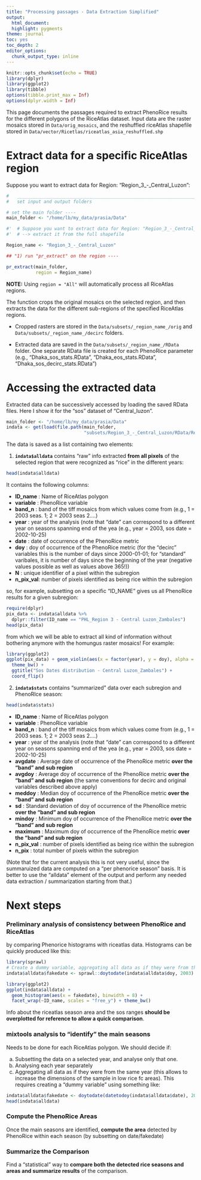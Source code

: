 ```yaml
---
title: "Processing passages - Data Extraction Simplified"
output:
  html_document:
  highlight: pygments
theme: journal
toc: yes
toc_depth: 2
editor_options:
  chunk_output_type: inline
---
```


```r
knitr::opts_chunk$set(echo = TRUE)
library(dplyr)
library(ggplot2)
library(tibble)
options(tibble.print_max = Inf) 
options(dplyr.width = Inf)
```

This page documents the passages required to extract PhenoRice results for the 
different polygons of the RiceAtlas dataset. Input data are the raster mosaics
stored in `Data/orig_mosaics`, and the reshuffled riceAtlas shapefile stored 
in `Data/vector/Ricetlas/riceatlas_asia_reshuffled.shp`

# Extract data for a specific RiceAtlas region

Suppose you want to extract data for Region: "Region_3_-_Central_Luzon":  

```r
#   ____________________________________________________________________________
#   set input and output folders                                            ####

# set the main folder ----
main_folder <- "/home/lb/my_data/prasia/Data"

#'  # Suppose you want to extract data for Region: "Region_3_-_Central_Luzon" :
#'  # --> extract it from the full shapefile

Region_name <- "Region_3_-_Central_Luzon"

## "1) run "pr_extract" on the region ----

pr_extract(main_folder,
           region = Region_name)

```

__NOTE:__ Using `region = "All"` will automatically process all RiceAtlas regions. 

The function crops the original mosaics on the selected region, and then extracts
the data for the different sub-regions of the specified RiceAtlas regions. 

- Cropped rasters are stored in the `Data/subsets/_region_name_/orig` and
`Data/subsets/_region_name_/decirc` folders. 

- Extracted data are saved in the `Data/subsets/_region_name_/RData` folder. One
separate RData file is created for each PhenoRice parameter (e.g., 
"Dhaka_sos_stats.RData", "Dhaka_eos_stats.RData", "Dhaka_sos_decirc_stats.RData")

# Accessing the extracted data

Extracted data can be successively accessed by loading the saved RData files. Here I show it 
for the "sos" dataset of "Central_luzon". 

```r

main_folder <- "/home/lb/my_data/prasia/Data"
indata <- get(load(file.path(main_folder,
                             "subsets/Region_3_-_Central_Luzon/RData/Region_3_-_Central_Luzon_sos_stats.RData")))

```
The data is saved as a list containing two elements:

1) **`indata$alldata`** contains "raw" info extracted __from all pixels__ of the selected
region that were recognized as "rice" in the different years: 

```r

head(indata$alldata)

```
It contains the following columns: 

-  __ID_name__  : Name of RiceAtlas polygon 
-  __variable__ : PhenoRice variable      
-  __band_n__   : band of the tiff mosaics from which values come from
(e.g., 1 = 2003 seas. 1; 2 = 2003 seas 2....)       
-  __year__     : year of the analysis (note that "date" can correspond to a 
different year on seasons spanning end of the yea (e.g., year = 2003, sos date = 2002-10-25)       
-  __date__     : date of occurrence of the PhenoRice metric
-  __doy__      : doy of occurrence of the PhenoRice metric (for the "decirc" variables
this is the number of days since 2000-01-01; for "standard" varibales, it is 
number of days since the beginning of the year (negative values possible as well 
as values above 365!))
-  __N__        : unique identifier of a pixel within the subregion
-  __n_pix_val__: number of pixels identified as being rice within the subregion


so, for example, subsetting on a specific "ID_NAME" gives us
all PhenoRice results for a given subregion: 

```r
require(dplyr)
pix_data <- indata$alldata %>% 
  dplyr::filter(ID_name == "PHL_Region 3 - Central Luzon_Zambales")
head(pix_data)
```

from which we will be able to extract all kind of information without bothering 
anymore with the homungus raster mosaics! For example: 

```r
library(ggplot2)
ggplot(pix_data) + geom_violin(aes(x = factor(year), y = doy), alpha = 0.4) + 
  theme_bw() + 
  ggtitle("Sos Dates distribution - Central Luzon_Zambales") + 
  coord_flip()

```

2) **`indata$stats`** contains "summarized" data over each subregion and PhenoRIce
season: 

```r

head(indata$stats)

```

-  __ID_name__  : Name of RiceAtlas polygon 
-  __variable__ : PhenoRice variable      
-  __band_n__   : band of the tiff mosaics from which values come from
(e.g., 1 = 2003 seas. 1; 2 = 2003 seas 2....)       
-  __year__     : year of the analysis (note that "date" can correspond to a 
different year on seasons spanning end of the yea (e.g., year = 2003, sos date = 2002-10-25)       
-  __avgdate__  : Average date of occurrence of the PhenoRice metric __over the 
"band" and sub region__
-  __avgdoy__   : Average doy of occurrence of the PhenoRice metric __over the 
"band" and sub region__ (the same conventions for decirc and original variables
described above apply)
-  __meddoy__   : Median doy of occurrence of the PhenoRice metric __over the 
"band" and sub region__
-  __sd__       : Standard deviation of doy of occurrence of the PhenoRice metric 
__over the "band" and sub region__
-  __mindoy__   : Minimum doy of occurrence of the PhenoRice metric __over the 
"band" and sub region__
-  __maximum__   : Maximum doy of occurrence of the PhenoRice metric __over the 
"band" and sub region__  
-  __n_pix_val__ : number of pixels identified as being rice within the subregion
-  __n_pix__     : total number of pixels within the subregion


(Note that for the current analysis this is not very useful, since the summaruized
data are computed on a "per phenorice season" basis. It is better to use the "alldata"
element of the output and perform any needed data extraction / summarization starting
from that.)

# Next steps

### __Preliminary analysis of consistency between PhenoRice and RiceAtlas__

by comparing
Phenorice histograms with riceatlas data. Histograms can be quickly produced like
this:

```r
library(sprawl)
# Create a dummy variable, aggregating all data as if they were from the same year
indata$alldata$fakedate <- sprawl::doytodate(indata$alldata$doy, 2003)

library(ggplot2)
ggplot(indata$alldata) +
  geom_histogram(aes(x = fakedate), binwidth = 8) +
  facet_wrap(~ID_name, scales = "free_y") + theme_bw()
```

Info about the riceatlas season area and the sos ranges __should be overplotted
for reference to allow a quick comparison__. 

### __mixtools analysis to "identify" the main seasons__ 

Needs to be done for each RiceAtlas polygon. We should decide if:  

a) Subsetting the data on a selected year, and analyse only that one. 
b) Analysing each year separately 
c) Aggregating all data as if they were from the same year (this allows to 
increase the dimensions of the sample in low rice fc areas). This requires
creating a "dummy variable" using something like: 

```r

indata$alldata$fakedate <- doytodate(datetodoy(indata$alldata$date), 2003)
head(indata$alldata)
```

### __Compute the PhenoRice Areas__

Once the main seasons are identified, __compute the area__ detected by PhenoRice
within each season (by subsetting on date/fakedate)

### __Summarize the Comparison__

Find a "statistical" way to __compare both the detected rice seasons and areas 
  and summarize results__ of the comparison.



